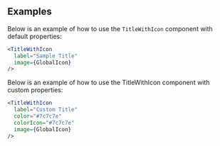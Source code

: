 
<Meta title="V2/TitleWithIcon/Documentation" component={TitleWithIcon} />

## Examples

Below is an example of how to use the `TitleWithIcon` component with default properties:

```jsx
<TitleWithIcon 
  label="Sample Title"
  image={GlobalIcon}
/>
```
Below is an example of how to use the TitleWithIcon component with custom properties:

```jsx
<TitleWithIcon 
  label="Custom Title"
  color="#7c7c7e"
  colorIcon="#7c7c7e"
  image={GlobalIcon}
/>

```

